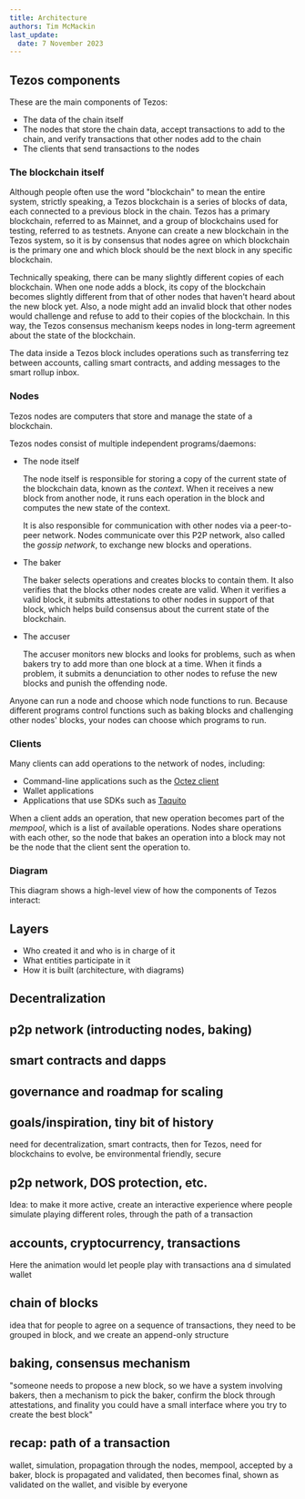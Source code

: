 ```yaml
---
title: Architecture
authors: Tim McMackin
last_update:
  date: 7 November 2023
---
```



## Tezos components

These are the main components of Tezos:

- The data of the chain itself
- The nodes that store the chain data, accept transactions to add to the chain, and verify transactions that other nodes add to the chain
- The clients that send transactions to the nodes

### The blockchain itself

Although people often use the word "blockchain" to mean the entire system, strictly speaking, a Tezos blockchain is a series of blocks of data, each connected to a previous block in the chain.
Tezos has a primary blockchain, referred to as Mainnet, and a group of blockchains used for testing, referred to as testnets.
Anyone can create a new blockchain in the Tezos system, so it is by consensus that nodes agree on which blockchain is the primary one and which block should be the next block in any specific blockchain.

Technically speaking, there can be many slightly different copies of each blockchain.
When one node adds a block, its copy of the blockchain becomes slightly different from that of other nodes that haven't heard about the new block yet.
Also, a node might add an invalid block that other nodes would challenge and refuse to add to their copies of the blockchain.
In this way, the Tezos consensus mechanism keeps nodes in long-term agreement about the state of the blockchain.

The data inside a Tezos block includes operations such as transferring tez between accounts, calling smart contracts, and adding messages to the smart rollup inbox.

### Nodes

Tezos nodes are computers that store and manage the state of a blockchain.

Tezos nodes consist of multiple independent programs/daemons:

- The node itself

  The node itself is responsible for storing a copy of the current state of the blockchain data, known as the _context_.
  When it receives a new block from another node, it runs each operation in the block and computes the new state of the context.

  It is also responsible for communication with other nodes via a peer-to-peer network.
  Nodes communicate over this P2P network, also called the _gossip network_, to exchange new blocks and operations.

- The baker

  The baker selects operations and creates blocks to contain them.
  It also verifies that the blocks other nodes create are valid.
  When it verifies a valid block, it submits attestations to other nodes in support of that block, which helps build consensus about the current state of the blockchain.

- The accuser

  The accuser monitors new blocks and looks for problems, such as when bakers try to add more than one block at a time.
  When it finds a problem, it submits a denunciation to other nodes to refuse the new blocks and punish the offending node.

Anyone can run a node and choose which node functions to run.
Because different programs control functions such as baking blocks and challenging other nodes' blocks, your nodes can choose which programs to run.

### Clients

Many clients can add operations to the network of nodes, including:

- Command-line applications such as the [Octez client](./developing/octez-client/)
- Wallet applications
- Applications that use SDKs such as [Taquito](./dApps/taquito)

When a client adds an operation, that new operation becomes part of the _mempool_, which is a list of available operations.
Nodes share operations with each other, so the node that bakes an operation into a block may not be the node that the client sent the operation to.

### Diagram

This diagram shows a high-level view of how the components of Tezos interact:

<LucidDiagram width="640px" height="480px" src="https://lucid.app/documents/embedded/d778aa2a-ad0a-4324-b235-ed3b35742c58" id="Uz-K28y3R8gJ" />


## Layers


- Who created it and who is in charge of it
- What entities participate in it
- How it is built (architecture, with diagrams)

## Decentralization
## p2p network (introducting nodes, baking)
## smart contracts and dapps
## governance and roadmap for scaling

## goals/inspiration, tiny bit of history
need for decentralization, smart contracts, then for Tezos, need for blockchains to evolve, be environmental friendly, secure
## p2p network, DOS protection, etc.
Idea: to make it more active, create an interactive experience where people simulate playing different roles, through the path of a transaction
## accounts, cryptocurrency, transactions
Here the animation would let people play with transactions ana d simulated wallet
## chain of blocks
idea that for people to agree on a sequence of transactions, they need to be grouped in block, and we create an append-only structure
## baking, consensus mechanism
"someone needs to propose a new block, so we have a system involving bakers, then a mechanism to pick the baker, confirm the block through attestations, and finality
you could have a small interface where you try to create the best block"
## recap: path of a transaction
wallet, simulation, propagation through the nodes, mempool, accepted by a baker, block is propagated and validated, then becomes final, shown as validated on the wallet, and visible by everyone